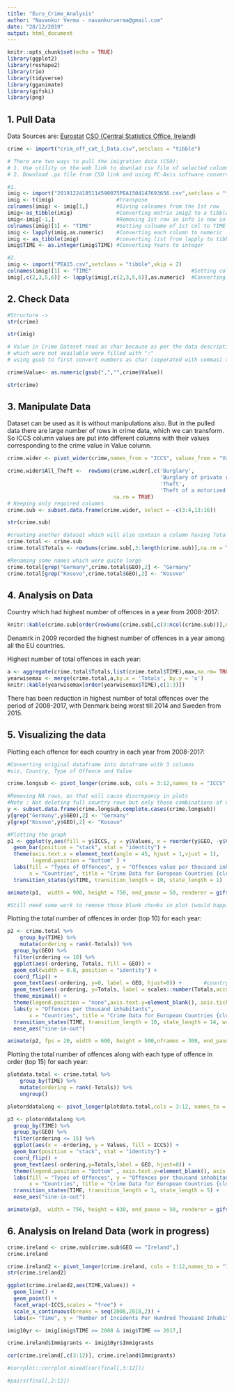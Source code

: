---
title: "Euro_Crime_Analysis"
author: "Navankur Verma - navankurverma@gmail.com"
date: "28/12/2019"
output: html_document
---

```{r setup, include=FALSE}
knitr::opts_chunk$set(echo = TRUE)
library(ggplot2)
library(reshape2)
library(rio)
library(tidyverse)
library(gganimate)
library(gifski)
library(png)
```

## 1. Pull Data {#Pull_Data}

Data Sources are:
[Eurostat](https://ec.europa.eu/eurostat/web/crime/data/database)
[CSO (Central Statistics Office, Ireland)](https://statbank.cso.ie/px/pxeirestat/Database/eirestat/Annual%20Population%20Estimates/Annual%20Population%20Estimates_statbank.asp?SP=Annual%20Population%20Estimates&Planguage=0)

```{r load_data, warning=FALSE}
crime <- import("crim_off_cat_1_Data.csv",setclass = "tibble")

# There are two ways to pull the imigration data (CSO):
# 1. Use utility on the web link to downlad csv file of selected columns
# 2. Download .px file from CSO link and using PC-Axis software convert it to csv and then import it into R

#1.
imig <- import("20191224185114590075PEA1504147693656.csv",setclass = "tibble", skip = 2)
imig <- t(imig)                    #transpose
colnames(imig) <- imig[1,]         #Giving colnames from the 1st row
imig<-as_tibble(imig)              #Converting matrix imig2 to a tibble
imig<-imig[-1,]                    #Removing 1st row as info is now in colnames
colnames(imig)[1] <- "TIME"        #Setting colname of 1st col to TIME 
imig <- lapply(imig,as.numeric)    #Converting each column to numeric
imig <- as_tibble(imig)            #converting list from lapply to tibble
imig$TIME <- as.integer(imig$TIME) #Converting Years to integer

#2.
imig <- import("PEA15.csv",setclass = "tibble",skip = 2)    
colnames(imig)[1] <- "TIME"                                #Setting colname of 1st col to TIME 
imig[,c(2,3,5,6)] <- lapply(imig[,c(2,3,5,6)],as.numeric)  #Converting required columns to numeric

```

## 2. Check Data {#Check_Data}

```{r check}

#Structure ->
str(crime)

str(imig)

# Value in Crime Dataset read as char because as per the data description, those values 
# which were not available were filled with ":"
# using gsub to first convert numbers as char (seperated with commas) to numbers as numeric

crime$Value<- as.numeric(gsub(",","",crime$Value))

str(crime)
```


## 3. Manipulate Data {#Manipulate_Data}

Dataset can be used as it is without manipulations also. But in the pulled data there are large number of rows in crime data, which we can transform. So ICCS column values are put into different columns with their values corresponding to the crime value in Value column.

```{r Manipualte Data, fig.width=8}

crime.wider <- pivot_wider(crime,names_from = "ICCS", values_from = "Value")

crime.wider$All_Theft <-  rowSums(crime.wider[,c('Burglary',
                                                 'Burglary of private residential premises',
                                                 'Theft',
                                                 'Theft of a motorized land vehicle')],
                                  na.rm = TRUE)
# Keeping only required columns
crime.sub <- subset.data.frame(crime.wider, select = -c(3:4,13:16))

str(crime.sub)

#creating another dataset which will also contain a column having Total offences for each country in each year
crime.total <- crime.sub
crime.total$Totals <- rowSums(crime.sub[,3:length(crime.sub)],na.rm = TRUE)

#Renaming some names which were quite large
crime.total[grep("Germany",crime.total$GEO),2] <- "Germany"  
crime.total[grep("Kosovo",crime.total$GEO),2] <- "Kosovo"

```

## 4. Analysis on Data {#Analyze_Data}

Country which had highest number of offences in a year from 2008-2017:
```{r Analysis1}
knitr::kable(crime.sub[order(rowSums(crime.sub[,c(3:ncol(crime.sub))],na.rm = TRUE),decreasing = TRUE)[1],])
```

Denamrk in 2009 recorded the highest number of offences in a year among all the EU countries.

Highest number of total offences in each year:
```{r Analysis2, row.names}
a <- aggregate(crime.total$Totals,list(crime.total$TIME),max,na.rm= TRUE)
yearwisemax <- merge(crime.total,a,by.x = 'Totals', by.y = 'x')
knitr::kable(yearwisemax[order(yearwisemax$TIME),c(1:3)])
```

There has been reduction in highest number of total offences over the period of 2008-2017, with Denmark being worst till 2014 and Sweden from 2015.

## 5. Visualizing the data {#Visualize_Data}

Plotting each offence for each country in each year from 2008-2017:
``` {r Visualizing data1, warning=FALSE}
#Converting original dataframe into dataframe with 3 columns 
#viz, Country, Type of Offence and Value

crime.longsub <- pivot_longer(crime.sub, cols = 3:12,names_to = "ICCS", values_to = "Values")

#Removing NA rows, as that will cause discrepancy in plots 
#Note : Not deleting full country rows but only those combinations of Country-Type of Offence for which no values are present
y <- subset.data.frame(crime.longsub,complete.cases(crime.longsub))
y[grep("Germany",y$GEO),2] <- "Germany"
y[grep("Kosovo",y$GEO),2] <- "Kosovo"

#Plotting the graph
p1 <- ggplot(y,aes(fill = y$ICCS, y = y$Values, x = reorder(y$GEO, -y$Values))) +
  geom_bar(position = "stack", stat = "identity") +
  theme(axis.text.x = element_text(angle = 45, hjust = 1,vjust = 1),
        legend.position = "bottom" ) +
  labs(fill = "Types of Offences", y = "Offences value per thousand inhabitants",
       x = "Countries", title = "Crime Data for European Countries {closest_state}") +
  transition_states(y$TIME, transition_length = 10, state_length = 1)

animate(p1,  width = 900, height = 750, end_pause = 50, renderer = gifski_renderer("gganimq.gif"))

#Still need some work to remove those blank chunks in plot (would happily accept any suggestions)
```

Plotting the total number of offences in order (top 10) for each year:
``` {r Visualizing data2, warning=FALSE}
p2 <- crime.total %>%
    group_by(TIME) %>%
    mutate(ordering = rank(-Totals)) %>%
  group_by(GEO) %>%
  filter(ordering <= 10) %>%
  ggplot(aes(-ordering, Totals, fill = GEO)) +
  geom_col(width = 0.8, position = "identity") +
  coord_flip() +
  geom_text(aes(-ordering, y=0, label = GEO, hjust=0)) +       #country label
  geom_text(aes(-ordering, y=Totals, label = scales::number(Totals,accuracy = 0.1,big.mark = ""), hjust=0)) + # value label
  theme_minimal() +
  theme(legend.position = "none",axis.text.y=element_blank(), axis.ticks.y = element_blank()) +
  labs(y = "Offences per thousand inhabitants",
       x = "Countries", title = "Crime Data for European Countries {closest_state}") +
  transition_states(TIME, transition_length = 10, state_length = 14, wrap = FALSE) +
  ease_aes("sine-in-out")

animate(p2, fps = 20, width = 600, height = 500,nframes = 300, end_pause = 30, start_pause = 30, renderer = gifski_renderer("gganim_top10.gif"))
```


Plotting the total number of offences along with each type of offence in order (top 15) for each year:
``` {r Visualizing data3, warning=FALSE}

plotdata.total <- crime.total %>%
    group_by(TIME) %>%
    mutate(ordering = rank(-Totals)) %>%
    ungroup()

plotorddatalong <- pivot_longer(plotdata.total,cols = 3:12, names_to = "ICCS", values_to = "Values")

p3 <- plotorddatalong %>%
  group_by(TIME) %>%
  group_by(GEO) %>%
  filter(ordering <= 15) %>%
  ggplot(aes(x = -ordering, y = Values, fill = ICCS)) +
  geom_bar(position = "stack", stat = "identity") +
  coord_flip() +
  geom_text(aes(-ordering,y=Totals,label = GEO, hjust=0)) +
  theme(legend.position = "bottom" , axis.text.y=element_blank(), axis.ticks.y = element_blank())+
  labs(fill = "Types of Offences", y = "Offences per thousand inhabitants",
       x = "Countries", title = "Crime Data for European Countries {closest_state}") +
  transition_states(TIME, transition_length = 1, state_length = 5) +
  ease_aes("sine-in-out")

animate(p3,  width = 756, height = 630, end_pause = 50, renderer = gifski_renderer("gganimtest.gif"))

```

## 6. Analysis on Ireland Data (work in progress)

```{r Ireland, fig.width=8, warning=FALSE}
crime.ireland <- crime.sub[crime.sub$GEO == "Ireland",]
crime.ireland

crime.ireland2 <- pivot_longer(crime.ireland, cols = 3:12,names_to = "ICCS", values_to = "Values")
str(crime.ireland2)

ggplot(crime.ireland2,aes(TIME,Values)) + 
  geom_line() + 
  geom_point() + 
  facet_wrap(~ICCS,scales = "free") +
  scale_x_continuous(breaks = seq(2006,2018,2)) + 
  labs(x= "Time", y = "Number of Incidents Per Hundred Thousand Inhabitants")

imig10yr <- imig[imig$TIME >= 2008 & imig$TIME <= 2017,]

crime.ireland$Immigrants <- imig10yr$Immigrants

cor(crime.ireland[,c(3:12)], crime.ireland$Immigrants)

#corrplot::corrplot.mixed(cor(final[,3:12]))

#pairs(final[,2:12])
```

